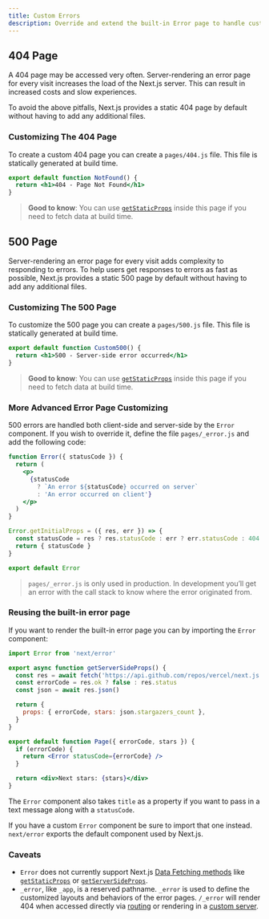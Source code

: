 ```yaml
---
title: Custom Errors
description: Override and extend the built-in Error page to handle custom errors.
---
```


## 404 Page

A 404 page may be accessed very often. Server-rendering an error page for every visit increases the load of the Next.js server. This can result in increased costs and slow experiences.

To avoid the above pitfalls, Next.js provides a static 404 page by default without having to add any additional files.

### Customizing The 404 Page

To create a custom 404 page you can create a `pages/404.js` file. This file is statically generated at build time.

```jsx filename="app/not-found.tsx"
export default function NotFound() {
  return <h1>404 - Page Not Found</h1>
}
```

> **Good to know**: You can use [`getStaticProps`](/docs/pages/building-your-application/data-fetching/get-static-props) inside this page if you need to fetch data at build time.

## 500 Page

Server-rendering an error page for every visit adds complexity to responding to errors. To help users get responses to errors as fast as possible, Next.js provides a static 500 page by default without having to add any additional files.

### Customizing The 500 Page

To customize the 500 page you can create a `pages/500.js` file. This file is statically generated at build time.

```jsx filename="pages/500.js"
export default function Custom500() {
  return <h1>500 - Server-side error occurred</h1>
}
```

> **Good to know**: You can use [`getStaticProps`](/docs/pages/building-your-application/data-fetching/get-static-props) inside this page if you need to fetch data at build time.

### More Advanced Error Page Customizing

500 errors are handled both client-side and server-side by the `Error` component. If you wish to override it, define the file `pages/_error.js` and add the following code:

```jsx
function Error({ statusCode }) {
  return (
    <p>
      {statusCode
        ? `An error ${statusCode} occurred on server`
        : 'An error occurred on client'}
    </p>
  )
}

Error.getInitialProps = ({ res, err }) => {
  const statusCode = res ? res.statusCode : err ? err.statusCode : 404
  return { statusCode }
}

export default Error
```

> `pages/_error.js` is only used in production. In development you’ll get an error with the call stack to know where the error originated from.

### Reusing the built-in error page

If you want to render the built-in error page you can by importing the `Error` component:

```jsx
import Error from 'next/error'

export async function getServerSideProps() {
  const res = await fetch('https://api.github.com/repos/vercel/next.js')
  const errorCode = res.ok ? false : res.status
  const json = await res.json()

  return {
    props: { errorCode, stars: json.stargazers_count },
  }
}

export default function Page({ errorCode, stars }) {
  if (errorCode) {
    return <Error statusCode={errorCode} />
  }

  return <div>Next stars: {stars}</div>
}
```

The `Error` component also takes `title` as a property if you want to pass in a text message along with a `statusCode`.

If you have a custom `Error` component be sure to import that one instead. `next/error` exports the default component used by Next.js.

### Caveats

- `Error` does not currently support Next.js [Data Fetching methods](/docs/pages/building-your-application/data-fetching) like [`getStaticProps`](/docs/pages/building-your-application/data-fetching/get-static-props) or [`getServerSideProps`](/docs/pages/building-your-application/data-fetching/get-server-side-props).
- `_error`, like `_app`, is a reserved pathname. `_error` is used to define the customized layouts and behaviors of the error pages. `/_error` will render 404 when accessed directly via [routing](/docs/pages/building-your-application/routing) or rendering in a [custom server](/docs/pages/building-your-application/configuring/custom-server).
